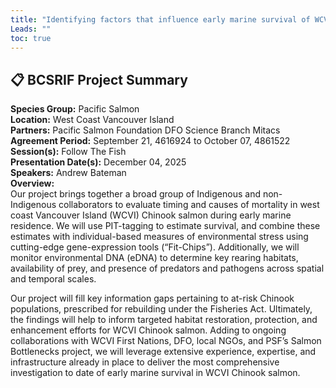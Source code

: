 ```yaml
---
title: "Identifying factors that influence early marine survival of WCVI Chinook salmon"
Leads: ""
toc: true
---
```


## 📋 BCSRIF Project Summary

**Species Group:** Pacific Salmon  
**Location:** West Coast Vancouver Island  
**Partners:** Pacific Salmon Foundation 
DFO Science Branch
Mitacs  
**Agreement Period:** September 21, 4616924 to October 07, 4861522  
**Session(s):** Follow The Fish  
**Presentation Date(s):** December 04, 2025  
**Speakers:** Andrew Bateman  
**Overview:**  
Our project brings together a broad group of Indigenous and non-Indigenous collaborators to evaluate timing and causes of mortality in west coast Vancouver Island (WCVI) Chinook salmon during early marine residence. We will use PIT-tagging to estimate survival, and combine these estimates with individual-based measures of environmental stress using cutting-edge gene-expression tools (“Fit-Chips”). Additionally, we will monitor environmental DNA (eDNA) to determine key rearing habitats, availability of prey, and presence of predators and pathogens across spatial and temporal scales.

Our project will fill key information gaps pertaining to at-risk Chinook populations, prescribed for rebuilding under the Fisheries Act. Ultimately, the findings will help to inform targeted habitat restoration, protection, and enhancement efforts for WCVI Chinook salmon. Adding to ongoing collaborations with WCVI First Nations, DFO, local NGOs, and PSF’s Salmon Bottlenecks project, we will leverage extensive experience, expertise, and infrastructure already in place to deliver the most comprehensive investigation to date of early marine survival in WCVI Chinook salmon.   

